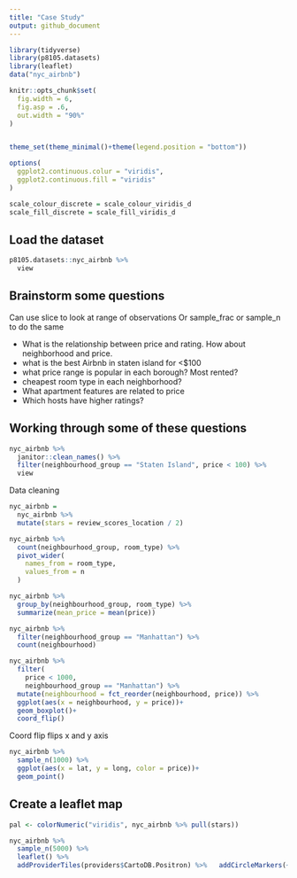 ```yaml
---
title: "Case Study"
output: github_document
---
```


```r
library(tidyverse)
library(p8105.datasets)
library(leaflet)
data("nyc_airbnb")

knitr::opts_chunk$set(
  fig.width = 6,
  fig.asp = .6,
  out.width = "90%"
)


theme_set(theme_minimal()+theme(legend.position = "bottom"))

options(
  ggplot2.continuous.colur = "viridis",
  ggplot2.continuous.fill = "viridis"
)

scale_colour_discrete = scale_colour_viridis_d
scale_fill_discrete = scale_fill_viridis_d

```

## Load the dataset

```r
p8105.datasets::nyc_airbnb %>% 
  view

```

## Brainstorm some questions

Can use  slice to look at range of observations
Or sample_frac or sample_n to do the same 

* What is the relationship between price and rating. How about neighborhood and price. 
* what is the best Airbnb in staten island for <$100
* what price range is popular in each borough? Most rented?
* cheapest room type in each neighborhood?
* What apartment features are related to price
* Which hosts have higher ratings?

## Working through some of these questions

```r
nyc_airbnb %>% 
  janitor::clean_names() %>% 
  filter(neighbourhood_group == "Staten Island", price < 100) %>% 
  view
```

Data cleaning
```r
nyc_airbnb = 
  nyc_airbnb %>% 
  mutate(stars = review_scores_location / 2)
```

```r
nyc_airbnb %>% 
  count(neighbourhood_group, room_type) %>% 
  pivot_wider(
    names_from = room_type,
    values_from = n
  )
```


```r
nyc_airbnb %>% 
  group_by(neighbourhood_group, room_type) %>% 
  summarize(mean_price = mean(price))
```

```r
nyc_airbnb %>% 
  filter(neighbourhood_group == "Manhattan") %>% 
  count(neighbourhood)

nyc_airbnb %>% 
  filter(
    price < 1000,
    neighbourhood_group == "Manhattan") %>% 
  mutate(neighbourhood = fct_reorder(neighbourhood, price)) %>% 
  ggplot(aes(x = neighbourhood, y = price))+
  geom_boxplot()+
  coord_flip()
```

Coord flip flips x and y axis

```r
nyc_airbnb %>% 
  sample_n(1000) %>% 
  ggplot(aes(x = lat, y = long, color = price))+
  geom_point()
```

## Create a leaflet map

```r
pal <- colorNumeric("viridis", nyc_airbnb %>% pull(stars)) 

nyc_airbnb %>% 
  sample_n(5000) %>% 
  leaflet() %>% 
  addProviderTiles(providers$CartoDB.Positron) %>%   addCircleMarkers(~lat, ~long, radius = 1, color =~ pal(stars))


```

